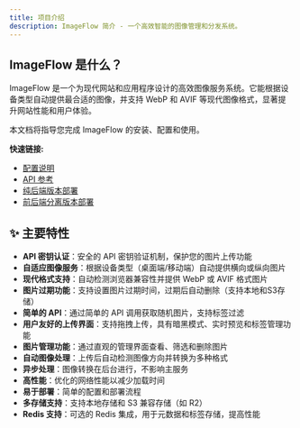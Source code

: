 ```yaml
---
title: 项目介绍
description: ImageFlow 简介 - 一个高效智能的图像管理和分发系统。
---
```


## ImageFlow 是什么？

ImageFlow 是一个为现代网站和应用程序设计的高效图像服务系统。它能根据设备类型自动提供最合适的图像，并支持 WebP 和 AVIF 等现代图像格式，显著提升网站性能和用户体验。

本文档将指导您完成 ImageFlow 的安装、配置和使用。

**快速链接:**
*   [配置说明](./docs/configuration)
*   [API 参考](./docs/api-reference)
*   [纯后端版本部署](./docs/single-install)
*   [前后端分离版本部署](./docs/separate-install)



## ✨ 主要特性

- **API 密钥认证**：安全的 API 密钥验证机制，保护您的图片上传功能
- **自适应图像服务**：根据设备类型（桌面端/移动端）自动提供横向或纵向图片
- **现代格式支持**：自动检测浏览器兼容性并提供 WebP 或 AVIF 格式图片
- **图片过期功能**：支持设置图片过期时间，过期后自动删除（支持本地和S3存储）
- **简单的 API**：通过简单的 API 调用获取随机图片，支持标签过滤
- **用户友好的上传界面**：支持拖拽上传，具有暗黑模式、实时预览和标签管理功能
- **图片管理功能**：通过直观的管理界面查看、筛选和删除图片
- **自动图像处理**：上传后自动检测图像方向并转换为多种格式
- **异步处理**：图像转换在后台进行，不影响主服务
- **高性能**：优化的网络性能以减少加载时间
- **易于部署**：简单的配置和部署流程
- **多存储支持**：支持本地存储和 S3 兼容存储（如 R2）
- **Redis 支持**：可选的 Redis 集成，用于元数据和标签存储，提高性能
